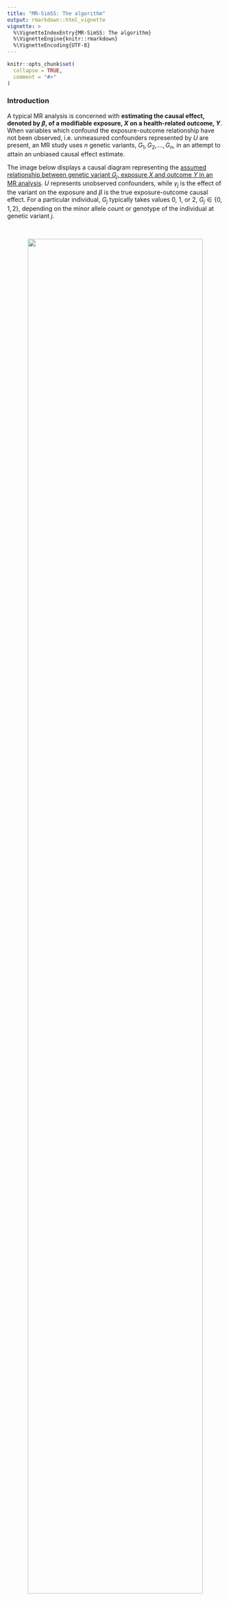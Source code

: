 ```yaml
---
title: "MR-SimSS: The algorithm"
output: rmarkdown::html_vignette
vignette: >
  %\VignetteIndexEntry{MR-SimSS: The algorithm}
  %\VignetteEngine{knitr::rmarkdown}
  %\VignetteEncoding{UTF-8}
---
```


```r
knitr::opts_chunk$set(
  collapse = TRUE,
  comment = "#>"
)
```



### Introduction

A typical MR analysis is concerned with **estimating the causal effect, denoted by $\beta$, of a modifiable exposure, $X$ on a health-related outcome, $Y$**. When variables which confound the exposure-outcome relationship have not been observed, i.e. unmeasured confounders represented by $U$ are present, an MR study uses $n$ genetic variants, $G_1, G_2, \dots, G_n$, in an attempt to attain an unbiased causal effect estimate. 

The image below displays a causal diagram representing the <u> assumed relationship between genetic variant $G_j$, exposure $X$ and outcome $Y$ in an MR analysis</u>. $U$ represents unobserved confounders, while $\gamma_j$ is the effect of the variant on the exposure and $\beta$ is the true exposure-outcome causal effect.  For a particular individual, $G_j$ typically takes values 0, 1, or 2, $G_j \in \{0,1,2\}$,
depending on the minor allele count or genotype of the individual at genetic variant $j$.


<br>

<p align="center">
<a href="https://github.com/amandaforde/winnerscurse_sims/blob/main/causal_diagram.jpg?raw=true"> 
<img src="https://github.com/amandaforde/winnerscurse_sims/blob/main/causal_diagram.jpg?raw=true" width="90%">
</a>
</p>

<br>



[$\star$]{style="color: darkblue;"} **Note:** A table is included at the bottom of the page ([here](https://amandaforde.github.io/mr.simss/articles/MR-SimSS-algorithm.html#notation)) detailing all notation used in this vignette. 


Here, the focus is on **summary-level MR**, a form of MR in which the analysis is conducted with summary statistics that have been generated using two large non-overlapping, or partially overlapping, exposure and outcome data sets. These summary statistics typically take the form of variant-exposure association estimates, variant-outcome association estimates and their corresponding standard errors, i.e. $\left( \widehat{\gamma_j}, \widehat{\sigma_{X_j}}\right)$ and $\left( \widehat{\Gamma_j}, \widehat{\sigma_{Y_j}}\right)$ for each genetic variant $j = 1, \dots, n$. To be more specific, the exposure data is used to regress $X$ on each $G_j$, $j = 1, \dots, n$, independently, yielding regression coefficients, $\widehat{\gamma_j}$ and standard errors, $\widehat{\sigma_{X_j}}$ in the process. In a similar manner, the regression coefficients, $\widehat{\Gamma_j}$  and standard errors,  $\widehat{\sigma_{Y_j}}$  are generated by regressing $Y$ on each $G_j$ separately in the outcome data set.


[$\star$]{style="color: darkblue;"} <span style="color:darkgreen;">**Potential sample overlap is permitted**</span> between the two data sets and therefore, it is <u>not assumed that $\widehat{\gamma_j}$ and $\widehat{\Gamma_j}$ are independent</u> for each genetic variant $j$, i.e. it is possible that $\text{cov}\left( \widehat{\gamma_j}, \widehat{\Gamma_j} \right) \neq 0$.


### Intuition for MR-SimSS framework


The intuition for MR-SimSS stems from a solution to *Winner’s Curse* that could be implemented when individual-level data is available. 


#### <span style="color:darkblue;"> Individual-level: </span>


In this setting, we first suppose that we have individual-level data, i.e. genotype information, exposure measurements and/or outcome measurements, for a total of $N$ participants of the form $\{\textbf{G}, \textbf{X}, \textbf{Y}\}$. Here, $\textbf{G}$ represents the matrix of genotype information for each genetic variant and participant, i.e. $\textbf{G} = \{ \textbf{G}_1, \dots, \textbf{G}_{N} \} \in \mathbb{R}^{N \times n}$, where $\textbf{G}_{j} = \left[ G_{{1_j}}, \dots,G_{N_j}\right]^T$ contains the genotype information for the $j$th variant, and $\textbf{X} = \left[ X_1, \dots, X_{N} \right]^T$ is the vector of measured exposures. Similarly, $\textbf{Y} = \left[ Y_1, \dots, Y_{N} \right]^T$ is the vector of outcome values. It is possible that the vectors $\mathbf{X}$ and $\mathbf{Y}$ may have several missing values, as there may only be exposure or outcome values, but not both, available for certain individuals. We let $N_\text{overlap}$ denote the number of overlapping individuals, those who have measured values for both outcome and exposure. The proportion of sample overlap, $\frac{N_\text{overlap}}{N}$, can range from 0 to 1, i.e. no overlap to full overlap. 




[$\star$]{style="color: darkblue;"} **Eliminating** ***Winner's Curse***:

If this full data set $\{\mathbf{G},\mathbf{X},\mathbf{Y}\}$ were available, in order to avoid *Winner’s Curse*, we could first **randomly split it into two subsets**, with approximately $\pi N$ and $(1−\pi)N$ individuals in each set, respectively. Following this splitting, an exposure GWAS could be performed using the individual-level data in the first fraction or subset with $\pi N$ individuals, $\{\mathbf{G}_\pi,\mathbf{X}_\pi,\mathbf{Y}_\pi \}$, yielding <u> variant-exposure association estimates, $\widehat{\gamma_{\pi_j}}$for each variant</u>  $j = 1, \dots,n$. These estimated associations could then be used for the <u>sole purpose of selecting genetic instruments</u>. This would ensure that *Winner’s Curse* is avoided as the other independent subset, $\{\mathbf{G}_{1-\pi},\mathbf{X}_{1-\pi},\mathbf{Y}_{1-\pi}\}$, would be used to 
perform an exposure and outcome GWAS, generating variant-exposure, $\widehat{\gamma_{{1-\pi}_j}}$, and variant-outcome association estimates, $\widehat{\Gamma_{{1-\pi}_j}}$, for the MR study. This process is depicted in the figure below. 


<br>

<p align="center">
<a href="https://github.com/amandaforde/winnerscurse_sims/blob/main/individual_1.jpg?raw=true"> 
<img src="https://github.com/amandaforde/winnerscurse_sims/blob/main/individual_1.jpg?raw=true" width="90%">
</a>
</p>

<br>


[$\star$]{style="color: darkblue;"} **Weak instrument bias**:

Recall from the first vignette, ["Winner's Curse and weak instrument bias in MR"](https://amandaforde.github.io/mr.simss/articles/wc_wib.html), that if the variant-exposure and variant-outcome association estimates used in the MR analysis are derived from a single sample or two largely overlapping samples and if several weak instruments are incorporated, then bias towards the confounded observational association will be introduced into the MR causal effect estimate. When individual-level data is available, a potential solution to this as well as *Winner's Curse*, would be to consider **splitting the $1- \pi$ fraction into two fractions, $p$ and $1-p$**. As illustrated in the image below, the dataset $\{\mathbf{G}_{(1-\pi)(p)},\mathbf{X}_{(1-\pi)(p)},\mathbf{Y}_{(1-\pi)(p)}\}$ could be used to perform an exposure GWAS and supply variant-exposure association estimates, $\widehat{\gamma_{{(1-\pi)(p)}_j}}$, while an outcome GWAS could be conducted with $\{\mathbf{G}_{(1-\pi)(1-p)},\mathbf{X}_{(1-\pi)(1-p)},\mathbf{Y}_{(1-\pi)(1-p)}\}$, giving variant-outcome association estimates, $\widehat{\Gamma_{{(1-\pi)(1-p)}_j}}$. A suitable two-sample summary-level MR method could then be applied to the resulting summary statistics: $\{ \widehat{\gamma_{{(1-\pi)(p)}_j}}, \widehat{\Gamma_{{(1-\pi)(1-p)}_j}} \}$. 




<br>

<p align="center">
<a href="https://github.com/amandaforde/winnerscurse_sims/blob/main/individual_2.jpg?raw=true"> 
<img src="https://github.com/amandaforde/winnerscurse_sims/blob/main/individual_2.jpg?raw=true" width="100%">
</a>
</p>

<br>



Unfortunately, this splitting process, such as the one illustrated above, results in a <u>great loss in sample size, and hence power</u>. However, a reduction in the variability of the resulting MR causal effect estimate can be acquired by **repeating the random splitting and performing GWASs in each subset many, many times**, and then, averaging over the causal effect estimates obtained on each iteration. 

However, this is **not a very feasible solution**, as in addition to <u>requiring individual-level data</u>, a major limitation of this approach is its <u>severe computational demands</u>, in terms of both run time and memory usage.

<br>

[$\star$]{style="color: darkblue;"} **MR-SimSS seeks to imitate this repeated sample splitting process, using only GWAS summary statistics.**



### How does MR-SimSS work?

As MR-SimSS works with **summary-level data**, it assumes that an exposure and outcome GWAS have been performed, providing variant-exposure and variant-outcome association estimates, $\{\widehat{\gamma_{j}}, \widehat{\Gamma_j}\}$, in which there <u>may be a number of overlapping individuals between the two GWASs</u>, $N_\text{overlap}$. 


<ol>
<li>Constructed with the intention to imitate the above repeated sample splitting, **MR-SimSS first considers splitting the dataset into two fractions**, $\pi$ and $1-\pi$. <u>Values are simulated for the association estimates in the first fraction</u>, $\{\widehat{\gamma_{{\pi}_j}}, \widehat{\Gamma_{{\pi}_j}}\}$, conditional on those in the full dataset, $\{\widehat{\gamma_{j}}, \widehat{\Gamma_j}\}$, i.e. values are simulated for $\{\widehat{\gamma_{{\pi}_j}}, \widehat{\Gamma_{{\pi}_j}}\}$, using the <span style="color:darkblue;">**asymptotic conditional distribution**</span> of $\begin{bmatrix} \widehat{\gamma_{\pi}} \\ \widehat{\Gamma_{\pi}} \end{bmatrix} \Bigm| \begin{bmatrix} \widehat{\gamma} \\ \widehat{\Gamma} \end{bmatrix}$. For genetic variant $j$, the asymptotic conditional distribution has been derived as: 

$$
\left( \begin{bmatrix} \widehat{\gamma_{\pi}} \\ \widehat{\Gamma_{\pi}} \end{bmatrix} \Bigm| \begin{bmatrix} \widehat{\gamma} \\ \widehat{\Gamma} \end{bmatrix} \right) \sim N \left( \begin{bmatrix} \widehat{\gamma} \\ \widehat{\Gamma} \end{bmatrix}, \left( \frac{1-\pi}{\pi} \begin{bmatrix} \sigma^2_X & \sigma_X \sigma_Y \frac{N_\text{overlap} \rho}{N_X N_Y}\\ \sigma_X \sigma_Y \frac{N_\text{overlap} \rho}{N_X N_Y} & \sigma^2_Y\end{bmatrix} \right)\right)
$$



Here, $\rho$ represents the correlation between the exposure and the outcome, $\rho = \text{cor}(X,Y)$, which may differ from $\beta$, the true exposure-outcome causal effect, due to confounding. A detailed outline of the derivation of this asymptotic distribution can be found [here](https://amandaforde.github.io/mr.simss/articles/derive-MR-SimSS.html). 
</li>


<li>The **estimated standard errors** of the simulated association estimates in the first fraction, $\{ \widehat{\sigma_{X_{\pi,j}}},\widehat{\sigma_{Y_{\pi,j}}}\}$ can be obtained by approximating then with $\sigma_{X_{\pi,j}} \sim \sqrt{\frac{1}{\pi}} \cdot \widehat{\sigma_{X_{j}}}$ and $\sigma_{Y_{\pi,j}} \sim \sqrt{\frac{1}{\pi}} \cdot \widehat{\sigma_{Y_{j}}}$, respectively.</li>



<li>The **genetic instruments are selected** according to their $z$-statistics, $z_{X_{\pi,j}} = \frac{\widehat{\gamma_{\pi_j}}}{\widehat{\sigma_{X_{\pi,j}}}}$ in fraction $\pi$, i.e. genetic variants are chosen to be incorporated into the MR analysis which have corresponding $p$-values less than the genome-wide significance threshold of $5 \times 10^{-8}$. </li>



<li> For each genetic variant, the <u>association estimates that would have been obtained if GWASs were conducted in the second fraction</u>, $1−\pi$, can be generated using $\widehat{\gamma_j} \approx \pi\widehat{\gamma_{\pi_j}} + (1-\pi)\widehat{\gamma_{{(1-\pi)}_j}}$ and $\widehat{\Gamma_j} \approx \pi\widehat{\Gamma_{\pi_j}} + (1-\pi)\widehat{\Gamma_{{(1-\pi)}_j}}$. Note that these relationships hold due to the **asymptotic linearity of maximum likelihood estimates** but therefore, are only approximate to order $\frac{1}{N}$. The corresponding standard errors in the $1-\pi$ fraction are similarly approximated by $\widehat{\sigma_{X_{1-\pi_j}}} \sim \sqrt{\frac{1}{1-\pi}} \cdot \widehat{\sigma_{X_{j}}}$ and $\widehat{\sigma_{Y_{1-\pi_j}}} \sim \sqrt{\frac{1}{1-\pi}} \cdot \widehat{\sigma_{Y_{j}}}$. </li>

<li>
Applying a **summary-level MR method** of choice, such as the IVW method, using the summary statistics $\{\widehat{\gamma_{{1-\pi}_j}}, \widehat{\sigma_{X_{1-\pi_j}}}, \widehat{\Gamma_{{1-\pi}_j}}, \widehat{\sigma_{Y_{1-\pi_j}}} \}$ of selected genetic variants, i.e. those that satisfy the condition $\left| z_{X_{\pi_j}} \right| > \Phi^{-1}\left(1- \frac{5 \times 10^{-8}}{2}\right)$, describes the <span style="color:darkblue;">**2-split version of MR-SimSS**</span>. Steps 1-5 are illustrated in the figure below. 

</li>

</ol>


<br>

<p align="center">
<a href="https://github.com/amandaforde/winnerscurse_sims/blob/main/summary_1.jpg?raw=true"> 
<img src="https://github.com/amandaforde/winnerscurse_sims/blob/main/summary_1.jpg?raw=true" width="100%">
</a>
</p>

<br>


<u>However</u>, as mentioned above, if there exists a large degree of overlap between the sample sets used in the exposure and outcome GWASs, then using association estimates derived from the same fraction is likely to induce a notable amount of **weak instrument bias** in the MR estimate **in the direction of the confounded observational exposure-outcome association**. 

Therefore, a <span style="color:darkblue;">**3-split version of MR-SimSS**</span> was proposed that would eliminate *Winner's Curse* bias, and <u>only result in weak instrument bias towards the null, irrespective of the proportion of sample overlap</u>. 


<ol start="5">
    <li> After carrying out steps 1-4 above, the 3-split version of MR-SimSS imitates the **splitting of individual-level data in the $1-\pi$ fraction** into two fractions, $p$ and $1− p$. Values are simulated for the estimated variant-exposure and variant-outcome associations, $\{\widehat{\gamma_{{(1-\pi)p}_j}}, \widehat{\Gamma_{{(1-\pi)p}_j}}\}$, respectively, conditional on the generated association estimates in the $1-\pi$ fraction, $\{\widehat{\gamma_{{(1-\pi)}_j}}, \widehat{\Gamma_{{(1-\pi)}_j}}\}$. The **asymptotic conditional distribution** of $\begin{bmatrix} \widehat{\gamma_{(1-\pi)p}} \\ \widehat{\Gamma_{(1-\pi)p}} \end{bmatrix} \Bigm| \begin{bmatrix} \widehat{\gamma_{1-\pi}} \\ \widehat{\Gamma_{1-\pi}} \end{bmatrix}$ takes a similar format to the conditional distribution included above - an expression for it can be found [here](https://amandaforde.github.io/mr.simss/articles/derive-MR-SimSS.html). </li>
    <li>
    Using the **asymptotic linearity of maximum likelihood estimates**, $\widehat{\Gamma_{{(1-\pi)(1-p)}_j}}$ is obtained using $\widehat{\Gamma_{{(1-\pi)}_j}} \approx p\widehat{\Gamma_{{(1-\pi)p}_j}}-(1-p)\widehat{\Gamma_{{(1-\pi)(1-p)}_j}}$, with the estimated standard errors $\widehat{\sigma_{X_{(1-\pi)p_j}}}$ and  $\widehat{\sigma_{X_{(1-\pi)(1-p)_j}}}$ again approximated in a similar manner to previously. 
    </li>
    <li>
    A **summary-level MR method** of choice, such as the IVW or MR-RAPS methods is applied to the summary statistics $\{\widehat{\gamma_{{(1-\pi)}p_j}}, \widehat{\sigma_{X_{(1-\pi)p_j}}}, \widehat{\Gamma_{{(1-\pi)(1-p)}_j}}, \widehat{\sigma_{Y_{(1-\pi)(1-p)_j}}} \}$ of genetic variants $j=1, \dots, n_{\text{sig}}$ that have been selected in the first $\pi$ fraction, i.e. those that satisfy the condition $\left| z_{X_{\pi_j}} \right| > \Phi^{-1}\left(1- \frac{5 \times 10^{-8}}{2}\right)$. This process is depicted in the figure below. 
    </li>

</ol>




<br>

<p align="center">
<a href="https://github.com/amandaforde/winnerscurse_sims/blob/main/summary_2.jpg?raw=true"> 
<img src="https://github.com/amandaforde/winnerscurse_sims/blob/main/summary_2.jpg?raw=true" width="100%">
</a>
</p>

<br>


<ol start="8">
<li>
In order to <u>reduce the variability in the final MR-SimSS causal effect estimate and ensure its stability</u>, we suggest **repeating this simulated sample splitting process many times**, at least $N_\text{iter} = 1,000$ iterations.
</li> 

<li>The **final value for $\hat\beta$**, the estimated exposure-outcome causal effect, supplied by MR-SimSS is equivalent to the **average of the estimates generated by each iteration** of the process, i.e. $\overline{\hat\beta} = \frac{1}{N_{\text{iter}}} \sum_{k=1}^{N_{\text{iter}}} \hat\beta^{(k)}$.  Here, the estimate of the causal effect obtained at iteration $k$ of the simulated sample splitting process is denoted by $\hat\beta^{(k)}$. 
</li>


<li>
A suitable value for $\text{se}(\overline{\hat\beta})$, the **standard error of the MR-SimSS causal effect estimate**, can be obtained using the following expression:

$$\text{se}(\overline{\hat\beta}) = \sqrt{\frac{\sum_{k=1}^{N_{\text{iter}}} \left[ \left( \text{se}\left( \hat\beta^{(k)} \right)\right)^2 \right] - \sum_{k=1}^{N_{\text{iter}}} \left[ \hat\beta^{(k)} - \overline{\hat\beta}\right]^2}{N_\text{iter}}}$$ 
Note that $\text{se}\left(\hat\beta^{(k)}\right)$ is the standard error of the causal effect estimate at iteration $k$, which is typically provided by the summary-level MR method of choice. More details regarding the expression for $\text{se}(\overline{\hat\beta})$ can be found [here](https://amandaforde.github.io/mr.simss/articles/derive-MR-SimSS.html).
</li>

</ol>






<br>

[$\star$]{style="color: darkblue;"} **Note:** The asymptotic conditional distribution equation, given in Step 1, suggests that in order to implement MR-SimSS, if the number of overlapping samples involved in the exposure and outcome GWASs, $N_\text{overlap}$, is known to differ from zero, $N_\text{overlap} \neq 0$, then this number $N_\text{overlap}$ as well as the correlation between the exposure and outcome, $\rho$, must be provided. In general, $N_\text{overlap}$ may be known, especially if the GWASs have been performed on a single fully overlapping sample, and an estimate for $\rho$ could be obtained from the literature. However, especially when only GWAS summary statistics are available, it can often be difficult to know the value of $N_\text{overlap}$ or $\rho$. Therefore, within its functionality, MR-SimSS also has an **alternative strategy which seeks to estimate a value for $\lambda = \frac{N_\text{overlap}\rho}{\sqrt{N_X N_Y}}$**, using only the available **summary-level data of the <u>genome-wide set</u> of genetic variants** i.e. $\{ \widehat{\gamma_j}, \widehat{\sigma_{X_j}}, \widehat{\Gamma_j}, \widehat{\sigma_{Y_j}}\}$. Additional details regarding this approach, which is based on conditional likelihood, can be found [here](https://amandaforde.github.io/mr.simss/articles/derive-MR-SimSS.html#estimating-the-correlation). 

<br>

[$\star$]{style="color: darkblue;"} **Note:** Unfortunately, repeatedly simulating values for $\{\gamma_{\pi_j}, \Gamma_{\pi_j}\}$ and $\{\gamma_{{(1-\pi)p}_j}, \Gamma_{{(1-\pi)p}_j}\}$ for thousands of genetic variants can make MR-SimSS a very computationally intensive process, especially in comparison with other summary-level MR methods. By recognising that irrespective of the genetic architecture of the exposure, there will likely be many variants which will never be selected across the $N_\text{iter}$ iterations, MR-SimSS contains a **computationally efficient feature** which first establishes a **smaller subset of genetic variants** that will then be entered into the main algorithm. This subset of genetic variants is constructed by first ordering all variants according to their probabilities, $f\left( z_{X_{\pi,j}} > 5.45\right)$, from smallest to largest and then, obtaining the <u>cumulative sum
of these probabilities</u> for each variant. All SNPs with a cumulative probability greater than 0.05 are included in the subset. This process ensures that for a single iteration of MR-SimSS, the <u>number of genetic instruments if the full set of SNPs is used and the number of instruments if merely the subset is used will be equal with probability at
least 95\%</u>. Further details regarding can be found [here](https://amandaforde.github.io/mr.simss/articles/derive-MR-SimSS.html#reducing-the-set-of-variants).


<br>


### Assumptions made by MR-SimSS 

As with many statistical methods, the MR-SimSS framework makes <span style="color:darkblue;">**several assumptions**</span>:

<ul>
  <li> Firstly, the genetic association estimates with respect to both exposure and outcome are assumed to be **normally distributed** for each $j \in \{1, \dots, n\}$, i.e. $\widehat{\gamma_j} \sim N\left(\gamma_j, \sigma_{X_j}^2 \right)$ and $\widehat{\Gamma_j} \sim N\left(\Gamma_j, \sigma_{Y_j}^2 \right)$. This normality assumption frequently appears in the MR literature and is considered to be reasonable, based on asymptotic considerations, since <u>estimated associations are obtained from large GWASs</u>. 
  </li> 
  
  <li> It is assumed that the variance ratio $\frac{\sigma_{X_j}^2}{\sigma_{Y_j}^2}$for $j=1, \dots, n$ is both bounded away from zero and infinity. 
  </li>
  
  <li> The set of random variables **$\{\widehat{\gamma_j}, j=1, \dots, n\}$ are assumed to be mutually independent**, while similarly, **$\{\widehat{\Gamma_j}, j=1, \dots, n \}$ are assumed to be mutually independent**. However, $\gamma_j$ and $\Gamma_j$ are not necessarily independent due to participant overlap between the exposure and outcome data sets. To satisfy this assumption regarding independence among variants, a common step in MR studies is to first <u>employ LD pruning or clumping to produce a large set of uncorrelated genetic variants</u>, which the $p$ genetic instruments are then selected from. 
  </li>
  
  <li> The assumption that the **standard deviations $\sigma_{X_j}^2$ and $\sigma_{Y_j}^2$ for $j \in \{1, \dots, n\}$ are known**, is also made here. In fact, most, if not all, MR analyses conducted today assume that $\widehat{\sigma_{X_j}} \approx \sigma_{X_j}$ and $\widehat{\sigma_{Y_j}} \approx \sigma_{Y_j}$. This practice is deemed appropriate by many as large GWAS sample sizes ensure that the <u>variances of the genetic association estimates are computed with a great degree of accuracy</u>.
  
  </li>
  
</ul>





```css
   table,
    th,
    td {
         border: 1px solid black;
  font-size: 12.5px; 
    }
 
    th,
    td {
        padding: 8px;
    }
    td:nth-child(odd){
    text-align: center;
}
    th {
        background-color: #38d1a4;
    }
```




<br>

### Notation 


<table style="width:95%">
  <tr>
    <th>**Symbol**</th>
  	<th>**What does it represent?**</th>
  </tr>
  <tr>
  	<td>$\beta$</td>
  	<td>True causal effect of modifiable exposure on health-related outcome </td>
  </tr>
  <tr>
  	<td>$\hat\beta$</td>
  	<td><u>Estimated</u> exposure-outcome causal effect </td>
  </tr>
  <tr>
  	<td>$X$</td>
  	<td>Exposure</td>
  </tr>
  <tr>
  	<td>$Y$</td>
  	<td>Outcome</td>
  </tr>
  <tr>
  	<td>$U$</td>
  	<td>Unmeasured variables which confound the exposure-outcome relationship</td>
  </tr>
  <tr>
  	<td>$G_j$</td>
  	<td>Genotype of genetic variant $j$, $G_j \in \{0,1,2\}$</td>
  </tr>
  <tr>
  	<td>$\gamma_j$</td>
  	<td>True effect of genetic variant $j$ on the exposure</td>
  </tr>
  <tr>
  	<td>$\hat\gamma_j$</td>
  	<td><u>Estimated</u> association between genetic variant $j$ and the exposure</td>
  </tr>
  <tr>
  	<td>$\widehat{\gamma_{*_j}}$</td>
  	<td><u>Estimated</u> association between genetic variant $j$ and the exposure in fraction $*$ of the full dataset</td>
  </tr>
  <tr>
  	<td>$\sigma_{X_j}$</td>
  	<td>True standard error of the variant-exposure association estimate, $\widehat{\gamma_j}$, for variant $j$</td>
  </tr>
  <tr>
  	<td>$\widehat{\sigma_{X_j}}$</td>
  	<td><u>Estimated</u> standard error of the variant-exposure association estimate, $\widehat{\gamma_j}$, for variant $j$</td>
  </tr>
  <tr>
  	<td>$\widehat{\sigma_{X_{*,j}}}$</td>
  	<td><u>Estimated</u> standard error of the variant-exposure association estimate, $\widehat{\gamma_{*_j}}$, for variant $j$ in fraction $*$ of the full dataset</td>
  </tr>
  <tr>
  	<td>$\widehat{\Gamma_j}$</td>
  	<td><u>Estimated</u> association between genetic variant $j$ and the outcome</td>
  </tr>
  <tr>
  	<td>$\widehat{\Gamma_{*_j}}$</td>
  	<td><u>Estimated</u> association between genetic variant $j$ and the outcome in fraction $*$ of the full dataset</td>
  </tr>
  <tr>
  	<td>$\sigma_{Y_j}$</td>
  	<td>True standard error of the variant-outcome association estimate, $\widehat{\Gamma_j}$,for variant $j$</td>
  </tr>
  <tr>
  	<td>$\widehat{\sigma_{Y_j}}$</td>
  	<td><u>Estimated</u> standard error of the variant-outcome association estimate, $\widehat{\Gamma_j}$,for variant $j$</td>
  </tr>
 <tr>
  	<td>$\widehat{\sigma_{Y_{*,j}}}$</td>
  	<td><u>Estimated</u> standard error of the variant-outcome association estimate, $\widehat{\Gamma_j}$,for variant $j$ in fraction $*$ of the full dataset</td>
  </tr>
  <tr>
  	<td>$n$</td>
  	<td>Number of measured genetic variants</td>
  </tr>
  <tr>
  	<td>$N$</td>
  	<td>Number of participants in the full data set, i.e. number of individuals with genotype information, exposure and/or outcome measurements </td>
  </tr>
  <tr>
  	<td>$\{\mathbf{G}, \mathbf{X},\mathbf{Y}\}$</td>
  	<td>Full individual-level dataset in which $\mathbf{G}$ represents the matrix of genotype information for each genetic variant and participant, i.e. $\mathbf{G} = \{\mathbf{G}_1, \dots, \mathbf{G}_N\}\in \mathbb{R}^{N\times n}$, where $\mathbf{G}_j = [G_{1j}, \dots, G_{Nj}]^T$ contains the genotype information for the $j$th variant, $\mathbf{X} = [X_1, \dots,X_N]^T$ is the vector of measured exposures, and $\mathbf{Y} = [Y_1, \dots, Y_N]^T$ is the vector of outcome values</td>
  </tr>
  <tr>
  	<td>$\{\mathbf{G}_{*}, \mathbf{X}_{*},\mathbf{Y}_{*}\}$</td>
  	<td>Individual-level data set, similar to that above, but only containing data for those individuals in fraction $*$ of the full dataset</td>
  </tr>
  <tr>
  	<td>$N_\text{overlap}$</td>
  	<td>Number of overlapping individuals, i.e. number of participants who have measured values for both outcome and exposure</td>
  </tr>
  <tr>
  	<td>$\pi$</td>
  	<td>First fraction in which the full dataset is split into – fraction $\pi$ is used to select genetic instruments </td>
  </tr>
  <tr>
  	<td>$p$</td>
  	<td>Second fraction in which the full dataset is split into – fraction $1-\pi$ is split into fractions $p$ and $1-p$ to estimate variant-exposure and variant-outcome associations</td>
  </tr>
<tr>
  	<td>$\rho$</td>
  	<td>Correlation between the exposure and the outcome, i.e. $\rho = \text{cor}(X,Y)$</td>
  </tr>
  <tr>
  	<td>$z_{X_{\pi,j}}$</td>
  	<td>$z$-statistic of variant $j$ in fraction $\pi$ of the dataset, i.e. $z_{X_{\pi,j}} = \frac{\widehat{\gamma_{\pi_j}}}{\widehat{\sigma_{X_{\pi,j}}}}$ - used to select genetic instruments </td>
  </tr>
  <tr>
  	<td>$n_\text{sig}$</td>
  	<td>Number of genetic instruments which have been selected using the (simulated) summary statistics from the first fraction, $\pi$, of the dataset</td>
  </tr>
  <tr>
  	<td>$N_\text{iter}$</td>
  	<td>Number of iterations of sample splitting performed by MR-SimSS</td>
  </tr>
  <tr>
  	<td>$\hat\beta^{(k)}$</td>
  	<td>Causal effect estimate produced by MR-SimSS on iteration $k$</td>
  </tr>
  <tr>
  	<td>$\overline{\hat\beta}$</td>
  	<td>Final estimate for the exposure-outcome causal effect supplied by MR-SimSS, i.e. average of the estimates generated at each iteration</td>
  </tr>
  <tr>
  	<td>$\text{se}(\overline{\hat\beta})$</td>
  	<td>Standard error of MR-SimSS causal effect estimate</td>
  </tr>
  <tr>
  	<td>$\text{se}\left(\hat\beta^{(k)}\right)$</td>
  	<td>Standard error of causal effect estimate at iteration $k$, generally supplied by chosen summary-level MR method</td>
  </tr>
  <tr>
  	<td>$\lambda$</td>
  	<td>Symbol representing $\frac{N_{\text{overlap}}\rho}{\sqrt{N_X N_Y}}$ in which $N_X$ is the number of individuals in the full dataset with measured exposures, i.e. exposure GWAS sample size, and $N_Y$ is the number of individuals in the full dataset with measured outcomes, i.e. outcome GWAS sample size</td>
  </tr>
  </table>
  



